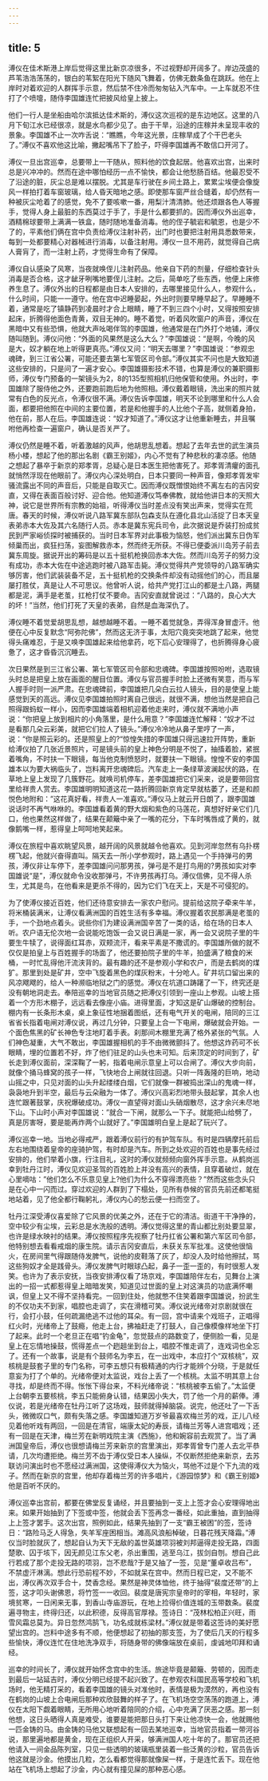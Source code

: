 ```yaml
---
---
---
```

title: 5
---



溥仪在佳术斯港上岸后觉得这里比新京凉很多，不过视野却开阔多了。岸边茂盛的芦苇浩浩荡荡的，银白的苇絮在阳光下随风飞舞着，仿佛无数条鱼在跳跃。他在上岸时对着欢迎的人群挥手示意，然后禁不住冷而匆匆钻入汽车中。一上车就忍不住打了个喷嚏，随侍李国雄连忙把披风给皇上披上。

他们一行人是坐船由哈尔滨抵达佳术斯的，溥仪这次巡视的是东边地区。这里的八月下旬江水已经很凉，就是水鸟都少见了。由于干旱，沿途的庄稼并未呈现丰收的景象。李国雄不止一次咋舌说：“瞧瞧，今年这光景，庄稼旱成了个干巴老头了。”溥仪不喜欢他这比喻，撇起嘴吊下了脸子，吓得李国雄再不敢信口开河了。

溥仪一旦出宫巡幸，总要带上一干随从，照料他的饮食起居。他喜欢出宫，出来时总是兴冲冲的。然而在途中哪怕经历一点不愉快，都会让他愁肠百结。他最忍受不了沿途的脏，灰尘总是难以摆脱。尤其是车行驶在乡间土路上，累累尘埃便会像旋风一样拍打着车窗玻璃，给人昏天暗地之感。即使那车窗严丝合缝着，却仍然有一种被灰尘呛着了的感觉，免不了要咳嗽一番，用梨汁清清肺。他还烦跟各色人等握手，觉得人身上最脏的东西莫过于手了，手是什么都要抓的。因而溥仪外出巡幸，酒精棉球要带上满满一铁盒，随时随地准备消毒。他的侄子毓岩和毓恩，也是少不了的，平素他们俩在宫中负责给溥仪注射补药，出门时也要把注射用具悉数带来，每到一处都要精心对器械进行消毒，以备注射用。溥仪一旦不用药，就觉得自己病人膏肓了，而一注射上药，才觉得生命有了保障。

溥仪自认感染了风寒，当夜就唤侄儿注射药品。他亲自下药的剂量，仔细检查针头消毒是否合格，这才龇牙咧嘴地要侄儿注射。之后，简单吃了些东西，他便上床修养生息了。溥仪外出的日程都是由日本人安排的，去哪里接见什么人，参观什么，什么时间，只能一一遵守。他在宫中迟睡晏起，外出时则要早睡早起了。早睡睡不着，通常是吃了镇静药到凌晨时才合上眼睛，睡了不到三四个小时，又得按照安排起床，折腾得他面色青黄，双目无神的。睡不着觉，听着风吹窗户的声音，溥仪在黑暗中又有些恐惧，他就大声吆喝伴驾的李国雄，他通常是在门外打个地铺，溥仪随叫随到。溥仪问他：“外面的风果然是这么大么？”李国雄说：“是啊，今晚的风是大，奴才躺在地上听得更真亮。”溥仪又问：“明天去哪里？”李国雄说：“参观忠魂碑，到三江省公署，可能还要去第七军管区司令部。”溥仪其实不问也是大致知道这些安排的，只是问了一遍才安心。李国雄摄影技术不错，也算是溥仪的兼职摄影师，溥仪专门预备的一架镜头为2，8的135型照相机归他保管和使用。外出时，李国雄除了服侍他之外，还要跑前跑后地为他照相。溥仪戴着眼镜，洗出来的照片就常有白色的反光点，令溥仪很不满。溥仪告诉李国雄，明天不论到哪里和什么人会面，都要把他照在中间的主要位置，若是和他握手的人比他个子高，就侧着身拍，他在前，那人在后。李国雄连说：“奴才知道了。”溥仪这才让他重新睡去，并且嘱咐他再检查一遍窗户，确认是否关严了。

溥仪仍然是睡不着，听着激越的风声，他胡思乱想着。想起了去年去世的武生演员杨小楼，想起了他的那出名剧《霸王别姬》，内心不觉有了种悲秋的凄凉感。他随之想起了暴卒于新京的郑孝胥，总疑心是日本医生把他害死了。郑孝胥清癯的面孔就悄然浮现在他眼前了。溥仪内心深处明白，日本只要同一种声音，像郑孝胥发牢骚流露出不同的声音后，只能是自取灭亡。因而溥仪既憎恨始终不离左右的吉冈安直，又得在表面百般讨好、迎合他。他知道溥仪笃奉佛教，就给他讲日本的天照大神，说它是世界所有宗教的始祖，听得溥仪当时差点没有笑出声来，觉得实在荒唐。春天的时候，溥仪听说八路军冀东部队包森支队在遵化县北山活捉了日本天皇表弟赤本大佐及其六名随行人员。赤本是冀东宪兵司令，此次据说是乔装打扮成贫民到严家峪侦探时被捕获的。当时日本军界对此事极为恼怒，他们派出冀东日伪军倾巢而出，疯狂扫荡，妄图解救赤本，然而终无所获。不得已便委派川岛芳子前去冀东周旋。据说开出的筹码是以五十挺机枪换回赤本大佐。然而川岛芳子的努力没有成功，赤本大佐在中途逃跑时被八路军击毙。溥仪觉得共产党领导的八路军确实够厉害，他们武装装备不足，五十挺机枪的交换条件却没有动摇他们的心，而且屡屡打胜仗，真是让人不可思议。他曾听人说，给共产党打江山的都是土八路，两腿都是泥，满手是老茧，扛枪打仗不要命。吉冈安直就曾说过：“八路的，良心大大的坏！”当然，他们打死了天皇的表弟，自然是血海深仇了。

溥仪睡不着觉爱胡思乱想，越想越睡不着。一睡不着觉就急，弄得浑身冒虚汗。他便在心中反复默念“阿弥陀佛”，然而这无济于事，太阳穴竟突突地跳了起来，他觉得头痛难忍，于是又唤李国雄起来给他拿药，吃下后心安理得了，也折腾得身心疲惫了，这才昏昏沉沉睡去。

次日果然是到三江省公署、第七军管区司令部和忠魂碑。李国雄按照吩咐，选取镜头时总是把皇上放在画面的醒目位置。溥仪与官员握手时脸上还微有笑意，而与军人握手时则一派严肃。在忠魂碑前，李国雄把几朵白云拉人镜头，目的是使皇上能感觉到天的高远。溥仪见李国雄拍照时离自己很远，就很不满，想他当然是把自己照得跟蚂蚁一样小，因而李国雄端着相机迎着他走来时，溥仪就不满地小声说：“你把皇上放到相片的小角落里，是什么用意？”李国雄连忙解释：“奴才不过是看那几朵云彩美，就把它们拉人了镜头。”溥仪冷冷地从鼻子里哼了一声，说：“你是照云彩的。还是照皇上的?“惊惶失措的李国雄只得迅速拉开阵势，重新给溥仪拍了几张近景照片，可是镜头前的皇上神色分明是不悦了，抽搐着脸，紧抿着嘴角，不时扶一下眼镜，每当他克制愤怒时，就要扶一下眼镜。惶惶不安的李国雄本以为要大祸临头了，岂料离开忠魂碑后。汽车走上一条绿草波澜起伏的路，在草地上皇上发现了几簇野花。就唤司机停车，差李国雄把它们采来，说是要带回宫里给祥贵人赏去。李国雄明明知道这花一路折腾回新京肯定早就枯萎了，还是和颜悦色地附和：”这花真好看，祥贵人一准喜欢。”溥仪马上就云开日朗了，跟李国雄说话时不再气咻咻的。李国雄看着黄的野大烟和紫色的马莲花，真想好好亲它们几口，他也果然这样做了，结果在颠簸中亲了一嘴的花分，下车时嘴唇成了黄的，就像鹅嘴一样，惹得皇上呵呵地笑起来。

溥仪在旅程中喜欢眺望风景，越开阔的风景就越令他喜欢。见到河岸忽然有乌扑楞楞飞起，他就兴奋得直叫。隔天去一所小学参观时，路上遇见一个手持弹弓的男孩，溥仪非让车停下，差李国雄问问那男孩，弹弓是不是打鸟用的?男孩如实对李国雄说“是”，溥仪就命令没收那弹弓，不许男孩再打乌。溥仪信佛，见不得人杀生，尤其是鸟，在他看来是更杀不得的，因为它们飞在天上，天是不可侵犯的。

为了使溥仪接近百姓，他们还待意安排去一家农户慰问。提前给这院子牵来牛羊，将米桶装满米，让溥仪看满洲国的百姓生活有多幸福。溥仪握着农民那满是老茧的手，一个劲地点着头。说些你们为建设满洲国辛苦了一类的话，给在场的日本人听。农户语无伦次地一会说能吃饱饭一会又说日满是一家，再一会又说院子里的牛要生牛犊了，说得面红耳赤，双颊流汗，看来平素是不撒谎的。李国雄所做的就不仅仅是拍皇上与百姓握手的场面了，他还要拍院子里的牛羊，拍盛满了粮食的米桶，一时忙乱得他汗流浃背的。最有趣的还不是参观小学和农户，而是去鹤岗的煤犷。那里到处是矿井，空中飞旋着黑色的煤灰粉末，十分呛人。矿井坑口留出来的风凉飕飕的，给人一种濒临地狱之门的感觉。溥仪在坑道口踌躇了一下，终究还是没有朝地洞走去。奉陪巡幸的当地官员随之把溥仪引领到一座山上参观。山坡上搭着一个方形木棚子，远远看去像座小庙。进得里面，才知这是矿山爆破的控制台。棚内有一长条形木桌，桌上象征性地捆着图纸，还有电气开关的电闸，陪同的三江省省长指着电闸对溥仪说，再过几分钟，只要皇上合一下电闸，爆破就会开始。一个面色焦黑的矿长神色专注地盯着手表。刹那间木棚里充满了格外紧张的气氛。人们神色凝重，大气不敢出，李国雄握相机的手不由微微颤抖了。他想这炸药可不长眼睛，埋的位置若不好，炸了他们驻足的山头也未可知。后来顶定的时间到了，矿长走到溥仪面前，深深鞠了一躬，指着电闸示意皇上可以合闸了。溥仪大步向前，就像个捅马蜂窝的孩子一样，飞快地合上闸就往回退。只听一阵轰隆的巨响，地动山摇之中，只见对面的山头升起缕缕白烟，它们就像一群被捣出深山的鬼魂一样，袅袅地升到半空，最后与云朵融为一体了。溥仪兴高彩烈地带头鼓起掌，其余人也连忙跟著鼓掌，庆祝爆破成功。溥仪一直望得对面山头硝烟散尽，这才余兴未尽地下山。下山时小声对李国雄说：”就合一下闸，就那么一下子。就能把山给劈了，真是厉害呀，要是能再炸两个山就好了。”李国雄明白皇上是起了玩兴了。

溥仪巡幸一地。当地必得戒严，跟着溥仪前行的有护驾车队。有时是四辆摩托前后左右地围绕着皇帝的座骑护驾，有时却是汽车。所到之处欢迎的百姓也是事先经过安排的，他们举着小旗，行注目礼，这时的溥仪就频频向窗外挥手示意。从鹤岗巡幸到牡丹江时，溥仪见欢迎圣驾的百姓脸上并没有高兴的表情，且穿着破烂，就在心里嘀咕：”他们怎么不乐意见皇上?他们为什么不穿得漂亮些？”然而这些念头只是在心中一闪而过。穿过欢迎的人群到了下榻处，见所有恭候的官员先前还都笔挺地站着，见了他全都行鞠躬礼，溥仪内心的愁云便一扫而空了。

牡丹江深受溥仪喜爱除了它风景的优美之外，还在于它的清洁。街道干干净挣的，空中较少有尘埃，云彩总是水洗般的透明。溥仪觉得这里的青山都比别处要显翠，也许是绿水映衬的结果。溥仪按照程序先视察了牡丹扛省公署和第六军区司令部，他特别想去看看戒烟的康生院。请示吉冈安直后，未获关东军批准。这使他很恼火，在房间里气得跟随侍发脾气，说他的皮鞋落了灰了，却没人及时给他擦拭，骂这些狗奴才全是践骨头。溥仪发脾气时眼球凸起，鼻子一歪一歪的，有时很惹人发笑。也许为了表示安抚，当夜安排溥仪看了场京戏，李国雄陪伴左右，见舞台上演出的一招一式都惹得皇上暗暗发笑，知道见过世面的皇上对这演员的功底满怀嘲讽，但皇上又不得不坚持看完。一回到住处，他就憋不住笑着跟李国雄说，扮武生的不仅功夫不到家，唱腔也走调了，实在滑稽可笑。溥仪说光绪帝对京剧就很在行，会打小鼓，任何疏漏绝逃不过他的耳朵。有一回，宫中请来个戏班子，正唱得红火时，光绪帝上了鼓瘾，他走上台，拂袖赶走了打鼓人，自己像模像样地坐下打了起来。此时一个老旦正在唱“钓金龟”，忽觉鼓点的路数变了，便侧脸一看，见是皇上在忘情地操鼓，慌得差点一个趔趄坐到台上，唱腔不惟走调了，连戏词也全忘了。还有一个故事，说是有个鼓师名为李五，在一出戏中，本应打个“双核桃”，双核桃是鼓套子里的专门名称，可李五想只有极精通的内行才能辨个分晓，于是就任意妄为打了个单的。光绪帝便对太监说，戏台上丢了一个核桃。太监不明其意上台寻找，却是终而不得。怅怅下得台来，不料光绪帝说：“核桃被李五偷了。”太监便上台朝李五要核桃，李五只能俯身认错，结果因小失大，罚了他一个月的薪俸。溥仪说，若是光绪帝在牡丹江听了这场戏，鼓师就得掉脑袋。说完，他还吐了一下舌头，微微叹口气，颇有失落之感。李国雄知道万岁爷最喜欢梅兰芳的戏，正儿八经见着他听戏有两回，一回是在清官，端康太妃的寿辰，请梅兰芳等人进宫唱戏；还有一回是在天津，梅兰芳在新明戏院主演《西施》，他和婉容前去观赏了。当了满洲国皇帝后，溥仪也很想请梅兰芳来新京的宫里演出，郑孝胥曾专门差人去北平恭请，几次均遭拒绝。梅兰芳不齿于溥仪受日本人操纵，不仅断然拒绝来新京，去苏联访问演出时也不愿经过满洲国，这使得溥仪大为恼火，骂他不过是个下九流的戏子。然而在新京的宫里，他却存着梅兰芳的许多唱片，《游园惊梦》和《霸王别姬》他是百听不厌的。

溥仪巡幸出宫前，都要在佛堂反复诵经，并且要抽到一支上上签才会心安理得地出来。如果开始抽到了下签或中签，他就会丢下签再念一番经，如此重抽，直到抽得上上签才罢手。这次出宫，照例如此，结果先抽到了一支“霸王被困”的签，签诗日：“路险马乏人得急，失羊军座困相当。滩高风浪船棹破，日暮花残天降霜。”溥仪当时脸就灰了，想起自认为天下无敌的盖世英雄项羽被刘邦逼得走投无路，四面楚歌、囚于垓下，因无颜见江东父老，杀出重围，逃至乌江，拔剑自刎。想自己此行若成了那个走投无路的项羽，岂不悲哉?于是又抽了一签，见是“董卓收吕布”，不禁虚汗淋漓。想此行恐前程不妙，不如就呆在宫中。然而日程已定，又不能不出，溥仪再次双手合十，焚香念经。果然是神灵体恤他，终于抽得“裴度还带”的上签，这才叩头谢佛恩，将竹签一一收回。裴度是唐宪宗皇帝时的宰相，年轻时，家境贫寒，一日闲来无事，到香山寺庙游玩，在地上捡得价值连城的玉带数条。裴度遍寻物主，终得归还，以此积德，反得高官厚禄。签诗日：“茂林松柏正兴旺，雨雪风霜总莫为。异日忽然鸿鹄飞，功名成就栋梁材。”溥仪就是带着这签诗的美好愿望出宫的。岂料中途多有不顺，他便想起了初抽的那支签，为了使后几天的行程多些愉快，溥仪连忙在住地洗净双手，将随身带的佛像端放在桌前，虔诚地叩拜和诵经。

巡幸的时间长了，溥仪就开始怀念宫中的生活。旅途毕竟是颠簸、劳顿的，因而走到最后一站延吉时，溥仪分明已经提不起兴致了。在参观农科国民高等学校和飞机场时，他无精打采的，看着李国雄的镜头对准他时，表情是极为漠然的，再也没有在鹤岗的山坡上合电闸后那种欢欣鼓舞的样子了。在飞机场空空荡荡的跑道上，溥仪在太阳下觑着眼睛，无所用心地听着陪同的介绍，心中充满了厌恶之感。那一刻他想，这日头晒得人真是难受，谁要是能把那日头打下来让他凉快一会，他就赐他一匹金铸的马。由金铸的马他又联想起有一回去某地巡幸，当地官员指着一带河谷说，那里遍地都是黄金，现在正组织人开采，够满洲国人吃十年的了。那官员还把他请入一间金品陈列室，只见一些透明的玻璃瓶里装着一些泛黄的沙粒，官员告诉他这就是沙金。他摸出几粒，怎么看都觉得那就像屎一样，于是连忙丢下。现在他站在飞机场上想起了沙金，内心就有撞见屎的那种恶心感。